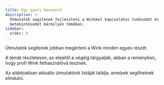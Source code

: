```yaml
---
title: Egy gyors bevezető
description: >-
  Útmutatók segítenek fejleszteni a Winkkel kapcsolatos tudásodat és
  betekintésedet bármilyen témában.
sidebar:
  order: 0
---
```


Útmutatók segítenek jobban megérteni a Wink minden egyes részét.

A témát részletesen, az elejétől a végéig tárgyalják, abban a reményben, hogy profi Wink felhasználóvá tesznek.

Az alábbiakban aktuális útmutatóink listáját találja, amelyek segíthetnek elindulni.

<LinkCard title="Fedezzen fel nagyszerű ajánlatokat" description="The guide gives you some tips on how to search for things to sell on Wink." href="/guides/discover-great-deals/" />


<LinkCard title="A FOGLALÁS MOST gomb" description="This guide steps hotels through how to do the simplest integration with Wink with a 'Book Now' button." href="/guides/the-book-now-button/" />


<LinkCard title="Betekintés a kezdőknek" description="This guides shows you how to use analytics effectively from the perspective of a supplier and an affiliate." href="/guides/insight-for-dummies/" />


<LinkCard title="Integráció a TripPay-jel" description="The guide gives you step-by-step instructions on how to do a full integration with TripPay as a travel company wishing to outsource the payment process." href="/guides/integrating-with-trip-pay/" />

